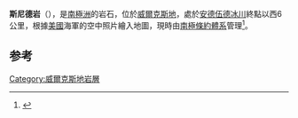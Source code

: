 {{coord|66|34|S|107|46|E|display=title}}
'''斯尼德岩'''（{{lang|en|Snyder Rocks}}），是[[南極洲|南極洲]]的岩石，位於[[威爾克斯地|威爾克斯地]]，處於[[安德伍德冰川|安德伍德冰川]]終點以西6公里，根據[[美國|美國]]海軍的空中照片繪入地圖，現時由[[南極條約體系|南極條約體系]]管理<ref name="Alberts1995">{{cite book|author=Fred G. Alberts|title=Geographic Names of the Antarctic|url=http://books.google.com/books?id=Xqw7AQAAMAAJ|year=1995|publisher=National Science Foundation|page=320}}</ref>。

==参考==
{{reflist}}

{{DEFAULTSORT:Snyder Rocks}}
[[Category:威爾克斯地岩層|Category:威爾克斯地岩層]]


{{WilkesLand-geo-stub}}